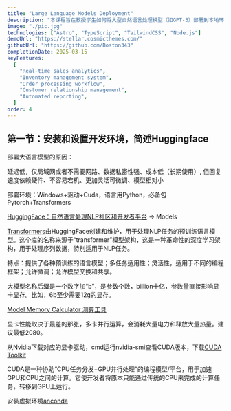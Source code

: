 ```yaml
---
title: "Large Language Models Deployment"
description: "本课程旨在教授学生如何将大型自然语言处理模型（如GPT-3）部署到本地环境，并构建应用程序来利用这些模型的强大能力。"
image: "./pic.jpg"
technologies: ["Astro", "TypeScript", "TailwindCSS", "Node.js"]
demoUrl: "https://stellar.cosmicthemes.com/"
githubUrl: "https://github.com/Boston343"
completionDate: 2025-03-15
keyFeatures:
  [
    "Real-time sales analytics",
    "Inventory management system",
    "Order processing workflow",
    "Customer relationship management",
    "Automated reporting",
  ]
order: 4
---
```


## 第一节：安装和设置开发环境，简述Huggingface

部署大语言模型的原因：

延迟低，仅局域网或者不需要网路、数据私密性强、成本低（长期使用）, 但回复速度依赖硬件、不容易宕机、更加灵活可微调、模型相对小

部署环境：Windows+驱动+Cuda，语言用Python，必备包Pytorch+Transformers

[HuggingFace：自然语言处理NLP社区和开发者平台](https://huggingface.co/) → Models

[Transformers](https://huggingface.co/docs/transformers/index)由HuggingFace创建和维护，用于处理NLP任务的预训练语言模型。这个库的名称来源于“transformer”模型架构，这是一种革命性的深度学习架构，用于处理序列数据，特别适用于NLP任务。

特点：提供了各种预训练的语言模型；多任务适用性；灵活性，适用于不同的编程框架；允许微调；允许模型交换和共享。

大模型名称后缀是一个数字加“b”，是参数个数，billion十亿，参数量直接影响显卡显存。比如，6b至少需要12g的显存。

[Model Memory Calculator 测算工具](https://huggingface.co/docs/accelerate/main/en/usage_guides/model_size_estimator)

显卡性能取决于最差的那张，多卡并行运算，会消耗大量电力和释放大量热量。建议最低2080。

从Nvidia下载对应的显卡驱动，cmd运行nvidia-smi查看CUDA版本，下载[CUDA Toolkit](https://developer.nvidia.com/cuda-toolkit-archive)

CUDA是一种协助“CPU任务分发+GPU并行处理”的编程模型/平台，用于加速GPU和CPU之间的计算。它使开发者将原本只能通过传统的CPU来完成的计算任务，转移到GPU上运行。

安装虚拟环境[anconda](https://www.anaconda.com/products/distribution)